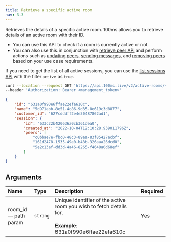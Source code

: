 ```yaml
---
title: Retrieve a specific active room
nav: 3.3
---
```


Retrieves the details of a specific active room. 100ms allows you to retrieve details of an active room with their ID.

-   You can use this API to check if a room is currently active or not.
-   You can also use this in conjunction with [retrieve peer API](/server-side/v2/active-rooms/retrieve-peer) and perform actions such as [updating peers](/server-side/v2/active-rooms/update-a-peer), [sending messages](/server-side/v2/active-rooms/send-message), and [removing peers](/server-side/v2/active-rooms/remove-peers) based on your use case requirements.

If you need to get the list of all active sessions, you can use the [list sessions API](/server-side/v2/Sessions/list-sessions) with the filter `active` as `true`.

<GetRequest title="https://api.100ms.live/v2/active-rooms/<room_id>" />
<Request id="req-comp-0">

```bash
curl --location --request GET 'https://api.100ms.live/v2/active-rooms/<room_id>' \
--header 'Authorization: Bearer <management_token>'
```

</Request>
<ResponseBox id="resp-0" status="200 OK">

```json
{
    "id": "631a0f990e6ffae22efa610c",
    "name": "5d971abb-8e51-4c86-9d35-8e619c3d8877",
    "customer_id": "627cdddff2e4e30487862ad1",
    "session": {
        "id": "633c22b420636a0cb361dea0",
        "created_at": "2022-10-04T12:10:28.939011796Z",
        "peers": [
            "c0bbae7e-fbc0-48c3-89aa-83f85427acbf",
            "161d2478-1535-49a0-b48b-326aaa26dcd0",
            "5e2c13af-dd3d-4a46-8265-f4648a0d68ef"
        ]
    }
}
```

</ResponseBox>

## Arguments

| Name                       | Type     | Description                                                                                                         | Required |
| :------------------------- | :------- | :------------------------------------------------------------------------------------------------------------------ | :------- |
| room_id <br/> — path param | `string` | Unique identifier of the active room you wish to fetch details for. <br/><br/>**Example**: 631a0f990e6ffae22efa610c | Yes      |
